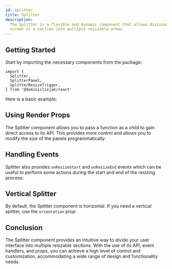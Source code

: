 ```yaml
---
id: splitter
title: Splitter
description:
  The Splitter is a flexible and dynamic component that allows division of the
  screen or a section into multiple resizable areas.
---
```



## Getting Started

Start by importing the necessary components from the package:

```tsx
import {
  Splitter,
  SplitterPanel,
  SplitterResizeTrigger,
} from '@dominiclisjak/react'
```

Here is a basic example:

<Story id="Basic" />

## Using Render Props

The Splitter component allows you to pass a function as a child to gain direct
access to its API. This provides more control and allows you to modify the size
of the panels programmatically:

<Story id="RenderProp" />

## Handling Events

Splitter also provides `onResizeStart` and `onResizeEnd` events which can be
useful to perform some actions during the start and end of the resizing process:

<Story id="Events" />

## Vertical Splitter

By default, the Splitter component is horizontal. If you need a vertical
splitter, use the `orientation` prop:

<Story id="Vertical" />

## Conclusion

The Splitter component provides an intuitive way to divide your user interface
into multiple resizable sections. With the use of its API, event handlers, and
props, you can achieve a high level of control and customization, accommodating
a wide range of design and functionality needs.
